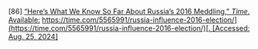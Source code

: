 \[86\]	[“Here’s What We Know So Far About Russia’s 2016 Meddling,” *Time*. Available:](http://paperpile.com/b/Lj1YHA/dk30G) [https://time.com/5565991/russia-influence-2016-election/](https://time.com/5565991/russia-influence-2016-election/)[. \[Accessed: Aug. 25, 2024\]](http://paperpile.com/b/Lj1YHA/dk30G)